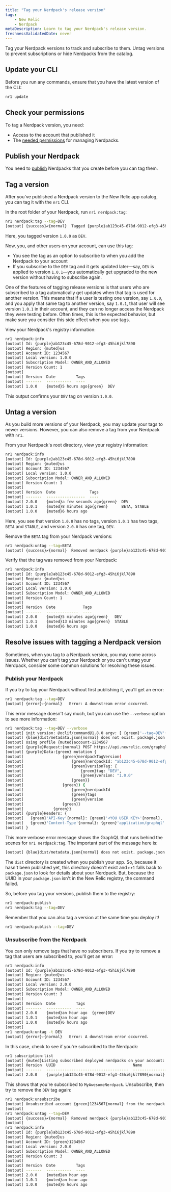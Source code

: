 ```yaml
---
title: "Tag your Nerdpack's release version"
tags:
    - New Relic 
    - Nerdpack
metaDescription: Learn to tag your Nerdpack's release version.
freshnessValidatedDate: never
---
```


Tag your Nerdpack versions to track and subscribe to them. Untag versions to prevent subscriptions or hide Nerdpacks from the catalog.

## Update your CLI

Before you run any commands, ensure that you have the latest version of the CLI:

```sh
nr1 update
```

## Check your permissions

To tag a Nerdpack version, you need:

- Access to the account that published it
- The [needed permissions](/docs/new-relic-solutions/new-relic-one/build-nr-apps/permission-manage-apps) for managing Nerdpacks.

## Publish your Nerdpack

You need to [publish](/docs/new-relic-solutions/new-relic-one/build-nr-apps/publish) Nerdpacks that you create before you can tag them.

## Tag a version

After you've published a Nerdpack version to the New Relic app catalog, you can tag it with the `nr1` CLI.

<Steps>

<Step>

In the root folder of your Nerdpack, run `nr1 nerdpack:tag`:

```sh
nr1 nerdpack:tag --tag=DEV
[output] {success}✔{normal}  Tagged {purple}ab123c45-678d-9012-efg3-45hi6jkl7890{normal} version {green}1.0.0{normal} as {green}DEV{normal}.
```

Here, you tagged version `1.0.0` as `DEV`.

Now, you, and other users on your account, can use this tag:

- You see the tag as an option to subscribe to when you add the Nerdpack to your account
- If you subscribe to the `DEV` tag and it gets updated later—say, `DEV` is applied to version `1.0.1`—you automatically get upgraded to the new version without having to subscribe again.

<Callout variant="important">

One of the features of tagging release versions is that users who are subscribed to a tag automatically get updates when that tag is used for another version. This means that if a user is testing one version, say `1.0.0`, and you apply that same tag to  another version, say `1.0.1`, that user will see version `1.0.1` in their account, and they can no longer access the Nerdpack they were testing before. Often times, this is the expected behavior, but make sure you consider this side effect when you use tags.

</Callout>

</Step>

<Step>

View your Nerdpack's registry information:

```sh
nr1 nerdpack:info
[output] Id: {purple}ab123c45-678d-9012-efg3-45hi6jkl7890
[output] Region: {muted}us
[output] Account ID: 1234567
[output] Local version: 1.0.0
[output] Subscription Model: OWNER_AND_ALLOWED
[output] Version Count: 1
[output]
[output] Version  Date         Tags
[output] -------  -----------  ----
[output] 1.0.0    {muted}5 hours ago{green}  DEV
```

This output confirms your `DEV` tag on version `1.0.0`.

</Step>

</Steps>

## Untag a version

As you build more versions of your Nerdpack, you may update your tags to newer versions. However, you can also remove a tag from your Nerdpack with `nr1`.

<Steps>

<Step>

From your Nerdpack's root directory, view your registry information:

```sh
nr1 nerdpack:info
[output] Id: {purple}ab123c45-678d-9012-efg3-45hi6jkl7890
[output] Region: {muted}us
[output] Account ID: 1234567
[output] Local version: 1.0.0
[output] Subscription Model: OWNER_AND_ALLOWED
[output] Version Count: 1
[output]
[output] Version  Date               Tags
[output] -------  -----------------  ----
[output] 2.0.0    {muted}a few seconds ago{green}  DEV
[output] 1.0.1    {muted}8 minutes ago{green}      BETA, STABLE
[output] 1.0.0    {muted}6 hours ago
```

Here, you see that version `1.0.0` has no tags, version `1.0.1` has two tags, `BETA` and `STABLE`, and version `2.0.0` has one tag, `DEV`.

</Step>

<Step>

Remove the `BETA` tag from your Nerdpack versions:

```sh
nr1 nerdpack:untag --tag=BETA
[output] {success}✔{normal}  Removed nerdpack {purple}ab123c45-678d-9012-efg3-45hi6jkl7890{normal} tag {green}BETA{normal}.
```

</Step>

<Step>

Verify that the tag was removed from your Nerdpack:

```sh
nr1 nerdpack:info
[output] Id: {purple}ab123c45-678d-9012-efg3-45hi6jkl7890
[output] Region: {muted}us
[output] Account ID: 1234567
[output] Local version: 1.0.0
[output] Subscription Model: OWNER_AND_ALLOWED
[output] Version Count: 1
[output]
[output] Version  Date            Tags
[output] -------  --------------  ----
[output] 2.0.0    {muted}5 minutes ago{green}   DEV
[output] 1.0.1    {muted}13 minutes ago{green}  STABLE
[output] 1.0.0    {muted}6 hours ago
```

</Step>

</Steps>

## Resolve issues with tagging a Nerdpack version

Sometimes, when you tag to a Nerdpack version, you may come across issues. Whether you can't tag your Nerdpack or you can't untag your Nerdpack, consider some common solutions for resolving these issues.

### Publish your Nerdpack

If you try to tag your Nerdpack without first publishing it, you'll get an error:


```sh
nr1 nerdpack:tag --tag=DEV
[output] {error}›{normal}   Error: A downstream error occurred.
```

This error message doesn't say much, but you can use the `--verbose` option to see more information:

```sh
nr1 nerdpack:tag --tag=DEV --verbose
[output] init version: @oclif/command@1.8.0 argv: [ {green}'--tag=DEV'{normal}, {green}'--verbose'{normal}, [length]: {yellow}2{normal} ]
[output] {blue}dist/metadata.json{normal} does not exist. package.json will be used instead.
[output] Using profile {muted}account-1234567
[output] {purple}Request:{normal} POST https://api.newrelic.com/graphql
[output] {purple}Data:{green} mutation {
[output]                 {green}nerdpackTagVersion(
[output]                     {green}nerdpackId: "ab123c45-678d-9012-efg3-45hi6jkl7890",
[output]                     {green}versionTag: {
[output]                         {green}tag: "DEV",
[output]                         {green}version: "1.0.0"
[output]                     {green}}
[output]                 {green}) {
[output]                     {green}nerdpackId
[output]                     {green}tags
[output]                     {green}version
[output]                 {green}}
[output]             {green}}
[output] {purple}Headers: {
[output]   {green}'API-Key'{normal}: {green}'<YOU USER KEY>'{normal},
[output]   {green}'Content-Type'{normal}: {green}'application/graphql'
[output] }
```

This more verbose error message shows the GraphQL that runs behind the scenes for `nr1 nerdpack:tag`. The important part of the message here is:

```sh
[output] {blue}dist/metadata.json{normal} does not exist. package.json will be used instead.
```

The `dist` directory is created when you publish your app. So, because it hasn't been published yet, this directory doesn't exist and `nr1` falls back to `package.json` to look for details about your Nerdpack. But, because the UUID in your `package.json` isn't in the New Relic registry, the command failed.

So, before you tag your versions, publish them to the registry:

```sh
nr1 nerdpack:publish
nr1 nerdpack:tag --tag=DEV
```

<Callout variant="tip">

Remember that you can also tag a version at the same time you deploy it!

```sh
nr1 nerdpack:publish --tag=DEV
```

</Callout>

### Unsubscribe from the Nerdpack

You can only remove tags that have no subscribers. If you try to remove a tag that users are subscribed to, you'll get an error:

```sh
nr1 nerdpack:info
[output] Id: {purple}ab123c45-678d-9012-efg3-45hi6jkl7890
[output] Region: {muted}us
[output] Account ID: 1234567
[output] Local version: 2.0.0
[output] Subscription Model: OWNER_AND_ALLOWED
[output] Version Count: 3
[output]
[output] Version  Date         Tags
[output] -------  -----------  ----
[output] 2.0.0    {muted}an hour ago  {green}DEV
[output] 1.0.1    {muted}an hour ago
[output] 1.0.0    {muted}6 hours ago
[output]
nr1 nerdpack:untag -t DEV
[output] {error}›{normal}   Error: A downstream error occurred.
```

In this case, check to see if you're subscribed to the Nerdpack:

```sh
nr1 subscription:list
[output] {muted}Listing subscribed deployed nerdpacks on your account:
[output] Version  UUID                                  Name               Date         User
[output] -------  ------------------------------------  -----------------  -----------  ----------
[output] 2.0.0    {purple}ab123c45-678d-9012-efg3-45hi6jkl7890{normal}  MyAwesomeNerdpack  {muted}an hour ago  1000383529
```

This shows that you're subscribed to `MyAwesomeNerdpack`. Unsubscribe, then try to remove the `DEV` tag again:

```sh
nr1 nerdpack:unsubscribe
[output] Unsubscribed account {green}1234567{normal} from the nerdpack {purple}ab123c45-678d-9012-efg3-45hi6jkl7890{normal} on the {green}DEV{normal} channel.
[output]
nr1 nerdpack:untag --tag=DEV
[output] {success}✔{normal}  Removed nerdpack {purple}ab123c45-678d-9012-efg3-45hi6jkl7890{normal} tag {green}DEV{normal}.
[output]
nr1 nerdpack:info
[output] Id: {purple}ab123c45-678d-9012-efg3-45hi6jkl7890
[output] Region: {muted}us
[output] Account ID: {green}1234567
[output] Local version: 2.0.0
[output] Subscription Model: OWNER_AND_ALLOWED
[output] Version Count: 3
[output]
[output] Version  Date         Tags
[output] -------  -----------  ----
[output] 2.0.0    {muted}an hour ago
[output] 1.0.1    {muted}an hour ago
[output] 1.0.0    {muted}6 hours ago
```
